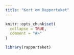 ```yaml
---
title: "Kort om Rapporteket"
---
```


```r
knitr::opts_chunk$set(
  collapse = TRUE,
  comment = "#>"
)
```

```r
library(rapporteket)
```
